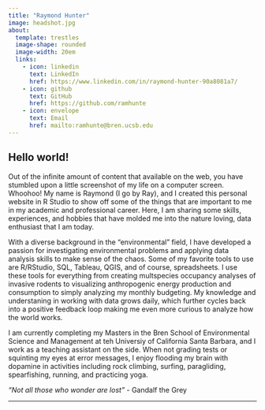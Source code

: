 ```yaml
---
title: "Raymond Hunter"
image: headshot.jpg
about:
  template: trestles
  image-shape: rounded
  image-width: 20em
  links:
    - icon: linkedin
      text: LinkedIn
      href: https://www.linkedin.com/in/raymond-hunter-90a8081a7/
    - icon: github
      text: GitHub
      href: https://github.com/ramhunte
    - icon: envelope
      text: Email
      href: mailto:ramhunte@bren.ucsb.edu
---
```

## Hello world! 

Out of the infinite amount of content that available on the web, you have stumbled upon a little screenshot of my life on a computer screen. Whoohoo! My name is Raymond (I go by Ray), and I created this personal website in R Studio to show off some of the things that are important to me in my academic and professional career. Here, I am sharing some skills, experiences, and hobbies that have molded me into the nature loving, data enthusiast that I am today. 

With a diverse background in the "environmental" field, I have developed a passion for investigating environmental problems and applying data analysis skills to make sense of the chaos. Some of my favorite tools to use are R/RStudio, SQL, Tableau, QGIS, and of course, spreadsheets. I use these tools for everything from creating multspecies occupancy analyses of invasive rodents to visualizing anthropogenic energy production and consumption to simply analyzing my monthly budgeting. My knowledge and understaning in working with data grows daily, which further cycles back into a positive feedback loop making me even more curious to analyze how the world works. 

I am currently completing my Masters in the Bren School of Environmental Science and Management at teh Universiy of California Santa Barbara, and I work as a teaching assistant on the side. When not grading tests or squinting my eyes at error messages, I enjoy flooding my brain with dopamine in activities including rock climbing, surfing, paragliding, spearfishing, running, and practicing yoga. 

*"Not all those who wonder are lost"* - Gandalf the Grey 

---
